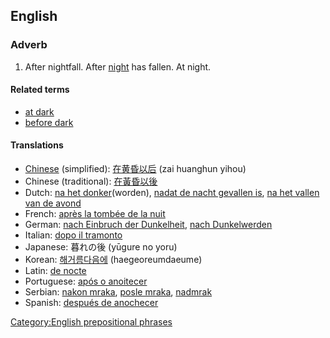 ==English==

===Adverb===
{{en-adv|pos=[[after]] [[dark]]|-}}

# <!--adjective?-->After nightfall.  After [[night]] has fallen.  At night.

====Related terms====
* [[at dark]]
* [[before dark]]

====Translations====
* [[Chinese]] (simplified): [[在黄昏以后]] (zai huanghun yihou)
* Chinese (traditional): [[在黃昏以後]]
* Dutch: [[na het donker]](worden), [[nadat de nacht gevallen is]], [[na het vallen van de avond]]
* French: [[après la tombée de la nuit]]
* German: [[nach Einbruch der Dunkelheit]], [[nach Dunkelwerden]]
* Italian: [[dopo il tramonto]]
* Japanese: 暮れの後 (yūgure no yoru)
* Korean: [[해거름다음에]] (haegeoreumdaeume)
* Latin: [[de nocte]]
* Portuguese: [[após o anoitecer]]
* Serbian: [[nakon mraka]], [[posle mraka]], [[nadmrak]]
* Spanish: [[después de anochecer]]

[[Category:English prepositional phrases]]